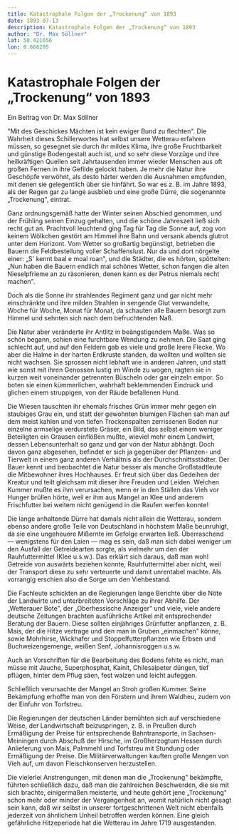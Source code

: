 ```yaml
---
title: Katastrophale Folgen der „Trockenung“ von 1893
date: 1893-07-13
description: Katastrophale Folgen der „Trockenung“ von 1893
author: "Dr. Max Söllner"
lat: 50.421656
lon: 8.666295
---
```



# Katastrophale Folgen der „Trockenung“ von 1893

Ein Beitrag von Dr. Max Söllner

"Mit des Geschickes Mächten ist kein ewiger Bund zu flechten". Die Wahrheit dieses Schillerwortes hat selbst unsere Wetterau erfahren müssen, so gesegnet sie durch ihr mildes Klima, ihre große Fruchtbarkeit und günstige Bodengestalt auch ist, und so sehr diese Vorzüge und ihre heilkräftigen Quellen seit Jahrtausenden immer wieder Menschen aus oft großen Fernen in ihre Gefilde gelockt haben. Je mehr die Natur ihre Geschöpfe verwöhnt, als desto härter werden die Ausnahmen empfunden, mit denen sie gelegentlich über sie hinfährt. So war es z. B. im Jahre 1893, als der Regen gar zu lange ausblieb und eine große Dürre, die sogenannte „Trockenung", eintrat.

Ganz ordnungsgemäß hatte der Winter seinen Abschied genommen, und der Frühling seinen Einzug gehalten, und die schöne Jahreszeit ließ sich recht gut an. Prachtvoll leuchtend ging Tag für Tag die Sonne auf, zog von keinem Wölkchen gestört am Himmel ihre Bahn und versank abends glutrot unter dem Horizont. Vom Wetter so großartig begünstigt, betrieben die Bauern die Feldbestellung voller Schaffenslust. Nur da und dort nörgelte einer: „S' kennt baal e moal roan", und die Städter, die es hörten, spöttelten: „Nun haben die Bauern endlich mal schönes Wetter, schon fangen die alten Nieselpfrieme an zu räsonieren, denen kann es der Petrus niemals recht machen".

Doch als die Sonne ihr strahlendes Regiment ganz und gar nicht mehr einschränkte und ihre milden Strahlen in sengende Glut verwandelte, Woche für Woche, Monat für Monat, da schauten alle Bauern besorgt zum Himmel und sehnten sich nach dem befruchtenden Naß.

Die Natur aber veränderte ihr Antlitz in beängstigendem Maße. Was so schön begann, schien eine furchtbare Wendung zu nehmen. Die Saat ging schlecht auf, und auf den Feldern gab es viele und große leere Flecke. Wo aber die Halme in der harten Erdkruste standen, da wollten und wollten sie nicht wachsen. Sie sprossen nicht lebhaft wie in anderen Jahren, und statt wie sonst mit ihren Genossen lustig im Winde zu wogen, ragten sie in kurzen weit voneinander getrennten Büscheln oder gar einzeln empor. So boten sie einen kümmerlichen, wahrhaft beklemmenden Eindruck und glichen einem struppigen, von der Räude befallenen Hund.

Die Wiesen tauschten ihr ehemals frisches Grün immer mehr gegen ein staubiges Grau ein, und statt der gewohnten blumigen Flächen sah man auf dem meist kahlen und von tiefen Trockenspalten zerrissenen Boden nur einzelne armselige verdurstete Gräser, ein Bild, das selbst einem weniger Beteiligten ein Grausen einflößen mußte, wieviel mehr einem Landwirt, dessen Lebensunterhalt so ganz und gar von der Natur abhängt. Doch davon ganz abgesehen, befindet er sich ja gegenüber der Pflanzen- und Tierwelt in einem ganz anderen Verhältnis als der Durchschnittsstädter. Der Bauer kennt und beobachtet die Natur besser als manche Großstadtleute die Mitbewohner ihres Hochhauses. Er freut sich über das Gedeihen der Kreatur und teilt gleichsam mit dieser ihre Freuden und Leiden. Welchen Kummer mußte es ihm verursachen, wenn er in den Ställen das Vieh vor Hunger brüllen hörte, weil er ihm aus Mangel an Klee und anderem Frischfutter bei weitem nicht genügend in die Raufen werfen konnte!

Die lange anhaltende Dürre hat damals nicht allein die Wetterau, sondern ebenso andere große Teile von Deutschland in höchstem Maße beunruhigt, da sie eine ungeheuere Mißernte im Gefolge erwarten ließ. Überraschend —
wenigstens für den Laien — mag es sein, daß man sich dabei weniger um den Ausfall der Getreidearten sorgte, als vielmehr um den der Rauhfuttermittel (Klee u.s.w.). Das erklärt sich daraus, daß man wohl Getreide von auswärts beziehen konnte, Rauhfuttermittel aber nicht, weil der Transport diese zu sehr verteuerte und damit unrentabel machte. Als vorrangig erschien also die Sorge um den Viehbestand.

Die Fachleute schickten an die Regierungen lange Berichte über die Nöte der Landwirte und unterbreiteten Vorschläge zu ihrer Abhilfe. Der „Wetterauer Bote", der „Oberhessische Anzeiger" und viele, viele andere deutsche Zeitungen brachten ausführliche Artikel mit entsprechender Beratung der Bauern. Diese sollten einjähriges Grünfutter anpflanzen, z. B. Mais, der die Hitze vertrage und den man in Gruben „einmachen" könne, sowie Mohrhirse, Wickhafer und Stoppelfutterpflanzen wie Erbsen und Buchweizengemenge, weißen Senf, Johannisroggen u.s.w.

Auch an Vorschriften für die Bearbeitung des Bodens fehlte es nicht, man müsse mit Jauche, Superphosphat, Kainit, Chilesalpeter düngen, tief pflügen, hinter dem Pflug säen, fest walzen und leicht aufeggen.

Schließlich verursachte der Mangel an Stroh großen Kummer. Seine Bekämpfung erhoffte man von den Förstern und ihrem Waldheu, zudem von der Einfuhr von Torfstreu.

Die Regierungen der deutschen Länder bemühten sich auf verschiedene Weise, der Landwirtschaft beizuspringen, z. B. in Preußen durch Ermäßigung der Preise für entsprechende Bahntransporte, in Sachsen-Meiningen durch Abschuß der Hirsche, im Großherzogtum Hessen durch Anlieferung von Mais, Palmmehl und Torfstreu mit Stundung oder Ermäßigung der Preise. Die Militärverwaltungen kauften große Mengen von Vieh auf, um davon Fleischkonserven herzustellen.

Die vielerlei Anstrengungen, mit denen man die „Trockenung" bekämpfte, führten schließlich dazu, daß man die zahlreichen Beschwerden, die sie mit sich brachte, einigermaßen meisterte, und heute gehört jene „Trockenung" schon mehr oder minder der Vergangenheit an, womit natürlich nicht gesagt sein kann, daß wir selbst in unserer fortgeschrittenen Welt nicht ebenfalls jederzeit von ähnlichem Unheil betroffen werden können. Eine gleich gefährliche Hitzeperiode hat die Wetterau im Jahre 1719 ausgestanden.
